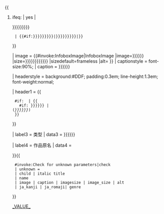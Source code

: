 {{
#ifeq: {{{child<includeonly>|yes</includeonly>}}} | yes | <table class="infobox" style="width: 22em; font-size: 90%;">
}}{{Infobox
| decat          = yes
| child          = {{{child|yes}}}
| bodystyle      = border-spacing:2px;
| subheaderstyle = background:#CCF; font-size:125%; font-weight:bold; 
| subheader      = {{
  #ifeq: {{NAMESPACE}} | Template
  | {{{title|{{{タイトル|{{{name|{{{標題|}}}}}}}}}}}}
  | {{#if:{{{title|{{{タイトル|{{{name|{{{標題|}}}}}}}}}}}}|{{{title|{{{タイトル|{{{name|{{{標題|}}}}}}}}}}}}|{{PAGENAME}}}}
}}

| image          = {{#invoke:InfoboxImage|InfoboxImage |image={{{image|{{{圖像|{{{画像|}}}}}}}}} |size={{{imagesize|{{{image_size|{{{尺寸|{{{サイズ|{{{size|}}}}}}}}}}}}}}} |sizedefault=frameless |alt={{{alt|}}} }}
| captionstyle   = font-size:90%;
| caption        = {{{說明|{{{説明|{{{caption|}}}}}}}}}

| headerstyle    = background:#DDF; padding:0.3em; line-height:1.3em; font-weight:normal; 

| header1  = {{
  #if: {{{ja_kanji|}}} | {{Nihongo2|{{bigger|{{{ja_kanji}}}}}}}{{
    #if: {{{羅馬字|{{{romaji|{{{ja_romaji|}}}}}}}}} | <br />(''{{{羅馬字|{{{romaji|{{{ja_romaji|}}}}}}}}}'')
  }}
}}

| label3   = 类型
| data3    = {{{類型|{{{ジャンル|{{{genre|}}}}}}}}}

| label4   = 作品原名
| data4    = 

}}{{
  #invoke:Check for unknown parameters|check
  | unknown = [[Category:Anime and manga articles using obsolete and incorrect infobox parameters|_VALUE_{{PAGENAME}}]]
  | child | italic title
  | name
  | image | caption | imagesize | image_size | alt
  | ja_kanji | ja_romaji| genre
}}<noinclude>
{{Documentation}}
</noinclude>